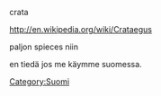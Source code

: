 crata

http://en.wikipedia.org/wiki/Crataegus

paljon spieces niin

en tiedä jos me käymme suomessa. 

[[Category:Suomi]]